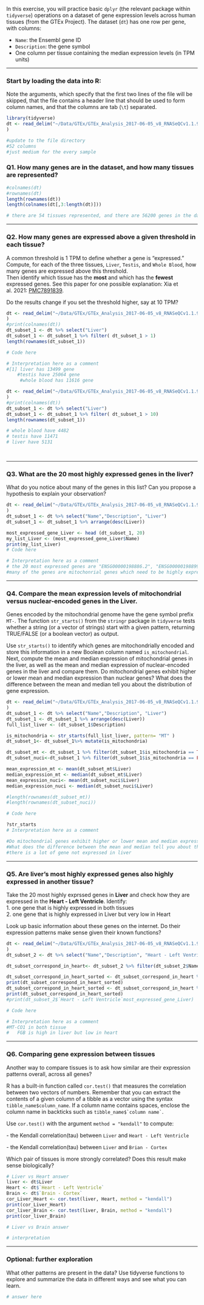 In this exercise, you will practice basic `dplyr` (the relevant package within `tidyverse`) operations on a dataset of gene expression levels across human tissues (from the GTEx Project). The dataset (`dt`) has one row per gene, with columns:

-   `Name`: the Ensembl gene ID\
-   `Description`: the gene symbol
-   One column per tissue containing the median expression levels (in TPM units)

------------------------------------------------------------------------

### Start by loading the data into R:

Note the arguments, which specify that the first two lines of the file will be skipped, that the file contains a header line that should be used to form column names, and that the columns are tab (`\t`) separated.

```r
library(tidyverse)
dt <- read_delim("~/Data/GTEx/GTEx_Analysis_2017-06-05_v8_RNASeQCv1.1.9_gene_median_tpm.gct.gz", skip = 2, col_names = TRUE, delim = "\t"
)

#update to the file directory
#52 columns
#just medium for the every sample 

```

### Q1. How many genes are in the dataset, and how many tissues are represented?

```r
#colnames(dt)
#rownames(dt)
length(rownames(dt))
length(colnames(dt[,3:length(dt)]))

# there are 54 tissues represented, and there are 56200 genes in the database 

```

------------------------------------------------------------------------

### Q2. How many genes are expressed above a given threshold in each tissue?

A common threshold is 1 TPM to define whether a gene is "expressed."\
Compute, for each of the three tissues, `Liver`, `Testis`, and `Whole Blood`, how many genes are expressed above this threshold.\
Then identify which tissue has the **most** and which has the **fewest** expressed genes. See this paper for one possible explanation: Xia et al. 2021: [PMC7891839](https://pmc.ncbi.nlm.nih.gov/articles/PMC7891839/).

Do the results change if you set the threshold higher, say at 10 TPM?

```r
dt <- read_delim("~/Data/GTEx/GTEx_Analysis_2017-06-05_v8_RNASeQCv1.1.9_gene_median_tpm.gct.gz", skip = 2, col_names = TRUE, delim = "\t"
)
#print(colnames(dt))
dt_subset_1 <- dt %>% select("Liver")
dt_subset_1 <- dt_subset_1 %>% filter( dt_subset_1 > 1)
length(rownames(dt_subset_1))

# Code here

# Interpretation here as a comment
#[1] liver has 13499 gene 
    #testis have 25064 gene 
     #whole blood has 11616 gene 

dt <- read_delim("~/Data/GTEx/GTEx_Analysis_2017-06-05_v8_RNASeQCv1.1.9_gene_median_tpm.gct.gz", skip = 2, col_names = TRUE, delim = "\t"
)
#print(colnames(dt))
dt_subset_1 <- dt %>% select("Liver")
dt_subset_1 <- dt_subset_1 %>% filter( dt_subset_1 > 10)
length(rownames(dt_subset_1))

# whole blood have 4482
# testis have 11471 
# liver have 5131




```

------------------------------------------------------------------------

### Q3. What are the 20 most highly expressed genes in the liver?

What do you notice about many of the genes in this list? Can you propose a hypothesis to explain your observation?

```r
dt <- read_delim("~/Data/GTEx/GTEx_Analysis_2017-06-05_v8_RNASeQCv1.1.9_gene_median_tpm.gct.gz", skip = 2, col_names = TRUE, delim = "\t"
)
dt_subset_1 <- dt %>% select("Name","Description", "Liver")
dt_subset_1 <- dt_subset_1 %>% arrange(desc(Liver))

most_expressed_gene_Liver <- head (dt_subset_1, 20)
my_list_Liver <- (most_expressed_gene_Liver$Name)
print(my_list_Liver)
# Code here

# Interpretation here as a comment
# the 20 most expressed genes are "ENSG00000198886.2", "ENSG00000198899.2"  "ENSG00000198712.1","ENSG00000198938.2","ENSG00000198804.2","ENSG00000198727.2"  "ENSG00000228253.1","ENSG00000212907.2","ENSG00000163631.16","ENSG00000198763.3", "ENSG00000198888.2","ENSG00000198840.2","ENSG00000210082.2",ENSG00000257017.8"  "ENSG00000173432.10","ENSG00000229314.5","ENSG00000087086.14","ENSG00000110245.11" "ENSG00000171564.11","ENSG00000198786.2"
#many of the genes are mitochonrial genes which need to be highly expressed to supply energe

```

------------------------------------------------------------------------

### Q4. Compare the mean expression levels of mitochondrial versus nuclear-encoded genes in the Liver.

Genes encoded by the mitochondrial genome have the gene symbol prefix `MT-`. The function `str_starts()` from the `stringr` package in `tidyverse` tests whether a string (or a vector of strings) start with a given pattern, returning TRUE/FALSE (or a boolean vector) as output.

Use `str_starts()` to identify which genes are mitochondrially encoded and store this information in a new Boolean column named `is_mitochondrial`. Next, compute the mean and median expression of mitochondrial genes in the liver, as well as the mean and median expression of nuclear-encoded genes in the liver and compare them. Do mitochondrial genes exhibit higher or lower mean and median expression than nuclear genes? What does the difference between the mean and median tell you about the distribution of gene expression.

```r
dt <- read_delim("~/Data/GTEx/GTEx_Analysis_2017-06-05_v8_RNASeQCv1.1.9_gene_median_tpm.gct.gz", skip = 2, col_names = TRUE, delim = "\t"
)
dt_subset_1 <- dt %>% select("Name","Description", "Liver")
dt_subset_1 <- dt_subset_1 %>% arrange(desc(Liver))
full_list_liver <- (dt_subset_1$Description)

is_mitochondria <- str_starts(full_list_liver, pattern= "MT" )
dt_subset_1<- dt_subset_1%>% mutate(is_mitochondria)

dt_subset_mt <- dt_subset_1 %>% filter(dt_subset_1$is_mitochondria == TRUE)
dt_subset_nuci<-dt_subset_1 %>% filter(dt_subset_1$is_mitochondria == FALSE)

mean_expression_mt <- mean(dt_subset_mt$Liver)
median_expression_mt <- median(dt_subset_mt$Liver)
mean_expression_nuci<- mean(dt_subset_nuci$Liver)
median_expression_nuci <- median(dt_subset_nuci$Liver)

#length(rownames(dt_subset_mt))
#length(rownames(dt_subset_nuci))

# Code here

?str_starts
# Interpretation here as a comment

#Do mitochondrial genes exhibit higher or lower mean and median expression than nuclear genes? 
#What does the difference between the mean and median tell you about the distribution of gene expression.
#there is a lot of gene not expressed in liver 
```

------------------------------------------------------------------------

### Q5. Are liver’s most highly expressed genes also highly expressed in another tissue?

Take the 20 most highly exprssed genes in **Liver** and check how they are expressed in the **Heart - Left Ventricle**. Identify:\
1. one gene that is highly expressed in both tissues\
2. one gene that is highly expressed in Liver but very low in Heart

Look up basic information about these genes on the internet. Do their expression patterns make sense given their known functions?

```r

dt <- read_delim("~/Data/GTEx/GTEx_Analysis_2017-06-05_v8_RNASeQCv1.1.9_gene_median_tpm.gct.gz", skip = 2, col_names = TRUE, delim = "\t"
)
dt_subset_2 <- dt %>% select("Name","Description", "Heart - Left Ventricle")

dt_subset_correspond_in_heart<- dt_subset_2 %>% filter(dt_subset_2$Name %in% my_list_Liver)

dt_subset_correspond_in_heart_sorted <- dt_subset_correspond_in_heart %>% arrange(desc(`Heart - Left Ventricle`))
print(dt_subset_correspond_in_heart_sorted)
dt_subset_correspond_in_heart_sorted <- dt_subset_correspond_in_heart %>% arrange(`Heart - Left Ventricle`)
print(dt_subset_correspond_in_heart_sorted)
#print(dt_subset_2$`Heart - Left Ventricle`most_expressed_gene_Liver)

# Code here

# Interpretation here as a comment
#MT-CO1 in both tissue
#	FGB is high in liver but low in heart 
```

------------------------------------------------------------------------

### Q6. Comparing gene expression between tissues

Another way to compare tissues is to ask how similar are their expression patterns overall, across all genes?

R has a built-in function called `cor.test()` that measures the correlation between two vectors of numbers. Remember that you can extract the contents of a given column of a tibble as a vector using the syntax `tibble_name$column_name`. If a column name contains spaces, enclose the column name in backticks such as `` tibble_name$`column name` ``.

Use `cor.test()` with the argument `method = "kendall"` to compute:

\- the Kendall correlation(tau) between `Liver` and `Heart - Left Ventricle`

\- the Kendall correlation(tau) between `Liver` and `Brian - Cortex`

Which pair of tissues is more strongly correlated? Does this result make sense biologically?

```r
# Liver vs Heart answer
liver <- dt$Liver
Heart <- dt$`Heart - Left Ventricle`
Brain <- dt$`Brain - Cortex`
cor_Liver_Heart <- cor.test(liver, Heart, method = "kendall")
print(cor_Liver_Heart)
cor_liver_Brain <- cor.test(liver, Brain, method = "kendall")
print(cor_liver_Brain)

# Liver vs Brain answer

# interpretation
```

------------------------------------------------------------------------

### Optional: further exploration

What other patterns are present in the data? Use tidyverse functions to explore and summarize the data in different ways and see what you can learn.

```r
# answer here
```
